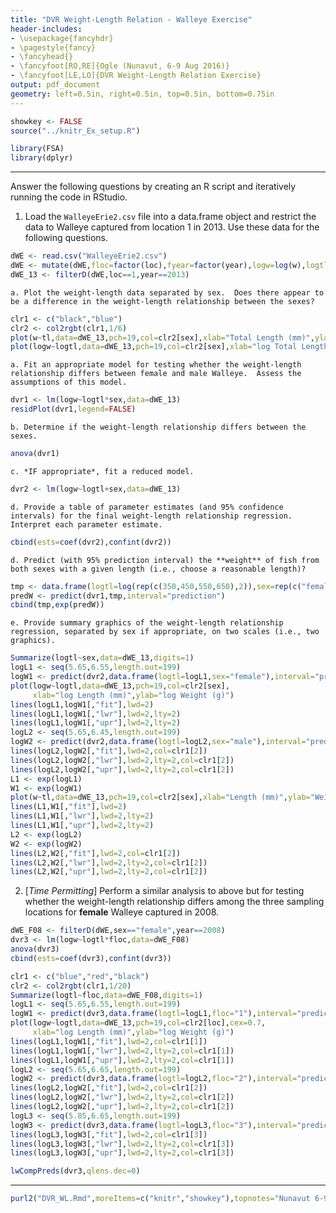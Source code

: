 ```yaml
---
title: "DVR Weight-Length Relation - Walleye Exercise"
header-includes:
- \usepackage{fancyhdr}
- \pagestyle{fancy}
- \fancyhead{}
- \fancyfoot[RO,RE]{Ogle (Nunavut, 6-9 Aug 2016)}
- \fancyfoot[LE,LO]{DVR Weight-Length Relation Exercise}
output: pdf_document
geometry: left=0.5in, right=0.5in, top=0.5in, bottom=0.75in
---
```


```r
showkey <- FALSE
source("../knitr_Ex_setup.R")
```
```r
library(FSA)
library(dplyr)
```

----

Answer the following questions by creating an R script and iteratively running the code in RStudio.

1. Load the `WalleyeErie2.csv` file into a data.frame object and restrict the data to Walleye captured from location 1 in 2013.  Use these data for the following questions.
```r
dWE <- read.csv("WalleyeErie2.csv")
dWE <- mutate(dWE,floc=factor(loc),fyear=factor(year),logw=log(w),logtl=log(tl))
dWE_13 <- filterD(dWE,loc==1,year==2013)
```

    a. Plot the weight-length data separated by sex.  Does there appear to be a difference in the weight-length relationship between the sexes?
```r
clr1 <- c("black","blue")
clr2 <- col2rgbt(clr1,1/6)
plot(w~tl,data=dWE_13,pch=19,col=clr2[sex],xlab="Total Length (mm)",ylab="Weight (g)")
plot(logw~logtl,data=dWE_13,pch=19,col=clr2[sex],xlab="log Total Length (mm)",ylab="log Weight (g)")
```

    a. Fit an appropriate model for testing whether the weight-length relationship differs between female and male Walleye.  Assess the assumptions of this model.
```r
dvr1 <- lm(logw~logtl*sex,data=dWE_13)
residPlot(dvr1,legend=FALSE)
```

    b. Determine if the weight-length relationship differs between the sexes.
```r
anova(dvr1)
```

    c. *IF appropriate*, fit a reduced model.
```r
dvr2 <- lm(logw~logtl+sex,data=dWE_13)
```

    d. Provide a table of parameter estimates (and 95% confidence intervals) for the final weight-length relationship regression.  Interpret each parameter estimate.
```r
cbind(ests=coef(dvr2),confint(dvr2))
```

    d. Predict (with 95% prediction interval) the **weight** of fish from both sexes with a given length (i.e., choose a reasonable length)?
```r
tmp <- data.frame(logtl=log(rep(c(350,450,550,650),2)),sex=rep(c("female","male"),each=4))
predW <- predict(dvr1,tmp,interval="prediction")
cbind(tmp,exp(predW))
```

    e. Provide summary graphics of the weight-length relationship regression, separated by sex if appropriate, on two scales (i.e., two graphics).

```r
Summarize(logtl~sex,data=dWE_13,digits=1)
logL1 <- seq(5.65,6.55,length.out=199)
logW1 <- predict(dvr2,data.frame(logtl=logL1,sex="female"),interval="prediction")
plot(logw~logtl,data=dWE_13,pch=19,col=clr2[sex],
     xlab="log Length (mm)",ylab="log Weight (g)")
lines(logL1,logW1[,"fit"],lwd=2)
lines(logL1,logW1[,"lwr"],lwd=2,lty=2)
lines(logL1,logW1[,"upr"],lwd=2,lty=2)
logL2 <- seq(5.65,6.45,length.out=199)
logW2 <- predict(dvr2,data.frame(logtl=logL2,sex="male"),interval="prediction")
lines(logL2,logW2[,"fit"],lwd=2,col=clr1[2])
lines(logL2,logW2[,"lwr"],lwd=2,lty=2,col=clr1[2])
lines(logL2,logW2[,"upr"],lwd=2,lty=2,col=clr1[2])
L1 <- exp(logL1)
W1 <- exp(logW1)
plot(w~tl,data=dWE_13,pch=19,col=clr2[sex],xlab="Length (mm)",ylab="Weight (g)")
lines(L1,W1[,"fit"],lwd=2)
lines(L1,W1[,"lwr"],lwd=2,lty=2)
lines(L1,W1[,"upr"],lwd=2,lty=2)
L2 <- exp(logL2)
W2 <- exp(logW2)
lines(L2,W2[,"fit"],lwd=2,col=clr1[2])
lines(L2,W2[,"lwr"],lwd=2,lty=2,col=clr1[2])
lines(L2,W2[,"upr"],lwd=2,lty=2,col=clr1[2])
```

2. [*Time Permitting*] Perform a similar analysis to above but for testing whether the weight-length relationship differs among the three sampling locations for **female** Walleye captured in 2008.

```r
dWE_F08 <- filterD(dWE,sex=="female",year==2008)
dvr3 <- lm(logw~logtl*floc,data=dWE_F08)
anova(dvr3)
cbind(ests=coef(dvr3),confint(dvr3))
```
```r
clr1 <- c("blue","red","black")
clr2 <- col2rgbt(clr1,1/20)
Summarize(logtl~floc,data=dWE_F08,digits=1)
logL1 <- seq(5.65,6.55,length.out=199)
logW1 <- predict(dvr3,data.frame(logtl=logL1,floc="1"),interval="prediction")
plot(logw~logtl,data=dWE_13,pch=19,col=clr2[loc],cex=0.7,
     xlab="log Length (mm)",ylab="log Weight (g)")
lines(logL1,logW1[,"fit"],lwd=2,col=clr1[1])
lines(logL1,logW1[,"lwr"],lwd=2,lty=2,col=clr1[1])
lines(logL1,logW1[,"upr"],lwd=2,lty=2,col=clr1[1])
logL2 <- seq(5.65,6.65,length.out=199)
logW2 <- predict(dvr3,data.frame(logtl=logL2,floc="2"),interval="prediction")
lines(logL2,logW2[,"fit"],lwd=2,col=clr1[2])
lines(logL2,logW2[,"lwr"],lwd=2,lty=2,col=clr1[2])
lines(logL2,logW2[,"upr"],lwd=2,lty=2,col=clr1[2])
logL3 <- seq(5.85,6.65,length.out=199)
logW3 <- predict(dvr3,data.frame(logtl=logL3,floc="3"),interval="prediction")
lines(logL3,logW3[,"fit"],lwd=2,col=clr1[3])
lines(logL3,logW3[,"lwr"],lwd=2,lty=2,col=clr1[3])
lines(logL3,logW3[,"upr"],lwd=2,lty=2,col=clr1[3])
```
```r
lwCompPreds(dvr3,qlens.dec=0)
```

----

```r
purl2("DVR_WL.Rmd",moreItems=c("knitr","showkey"),topnotes="Nunavut 6-9-Aug-16")
```
